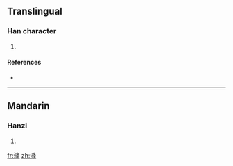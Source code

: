 ==Translingual==

===Han character===
{{Han char|rn=85|rad=水|as=11|sn=14|four=|canj=水卜竹十 (EYHJ)}}

# {{defn|Han|sort=水11}}

====References====
* {{Han ref|kx=0646.280|dkj=18162|hdz=31727.030|uh=6F28|ud=28456}}

----

==Mandarin==

===Hanzi===
{{cmn-hanzi|pin=[[féng]] ([[feng2]]), [[xuàn]] ([[xuan4]])|wg=feng<sup>2</sup>, hsüan<sup>4</sup>}}

# {{defn|Mandarin|sort=水11}}

[[fr:漨]]
[[zh:漨]]